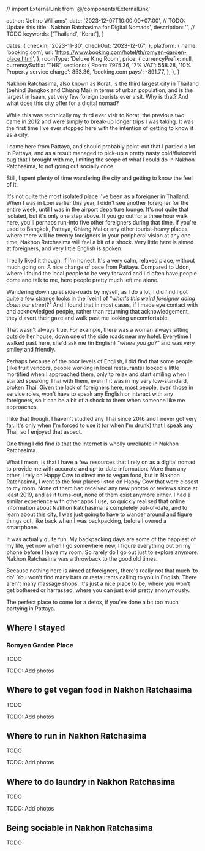 // import ExternalLink from '@/components/ExternalLink'

  author: 'Jethro Williams',
  date: '2023-12-07T10:00:00+07:00', // TODO: Update this
  title: 'Nakhon Ratchasima for Digital Nomads',
  description: '', // TODO
  keywords: ['Thailand', 'Korat'],
}

  dates: {
    checkIn: '2023-11-30',
    checkOut: '2023-12-07',
  },
  platform: {
    name: 'booking.com',
    url: 'https://www.booking.com/hotel/th/romyen-garden-place.html',
  },
  roomType: 'Deluxe King Room',
  price: {
    currencyPrefix: null,
    currencySuffix: 'THB',
    sections: {
      Room: 7975.36,
      '7% VAT': 558.28,
      '10% Property service charge': 853.36,
      'booking.com pays': -891.77,
    },
  },
}


Nakhon Ratchasima, also known as Korat, is the third largest city in Thailand (behind Bangkok and Chiang Mai) in terms of urban population, and is the largest in Isaan, yet very few foreign tourists ever visit. Why is that? And what does this city offer for a digital nomad?

While this was technically my third ever visit to Korat, the previous two came in 2012 and were simply to break-up longer trips I was taking. It was the first time I've ever stopped here with the intention of getting to know it as a city.

I came here from Pattaya, and should probably point-out that I partied a lot in Pattaya, and as a result managed to pick-up a pretty nasty cold/flu/covid bug that I brought with me, limiting the scope of what I could do in Nakhon Ratchasima, to not going out socially once.

Still, I spent plenty of time wandering the city and getting to know the feel of it.

It's not quite the most isolated place I've been as a foreigner in Thailand. When I was in Loei earlier this year, I didn't see another foreigner for the entire week, until I was in the airport departure lounge. It's not quite that isolated, but it's only one step above. If you go out for a three hour walk here, you'll perhaps run-into five other foreigners during that time. If you're used to Bangkok, Pattaya, Chiang Mai or any other tourist-heavy places, where there will be twenty foreigners in your peripheral vision at any one time, Nakhon Ratchasima will feel a bit of a shock. Very little here is aimed at foreigners, and very little English is spoken.

I really liked it though, if I'm honest. It's a very calm, relaxed place, without much going on. A nice change of pace from Pattaya. Compared to Udon, where I found the local people to be very forward and I'd often have people come and talk to me, here people pretty much left me alone.

Wandering down quiet side-roads by myself, as I do a lot, I did find I got quite a few strange looks in the [vein] of _"what's this weird foreigner doing down our street?"_ And I found that in most cases, if I made eye contact with and acknowledged people, rather than returning that acknowledgement, they'd avert their gaze and walk past me looking uncomfortable.

That wasn't always true. For example, there was a woman always sitting outside her house, down one of the side roads near my hotel. Everytime I walked past here, she'd ask me (in English) _"where you go?"_ and was very smiley and friendly.

Perhaps because of the poor levels of English, I did find that some people (like fruit vendors, people working in local restaurants) looked a little mortified when I approached them, only to relax and start smiling when I started speaking Thai with them, even if it was in my very low-standard, broken Thai. Given the lack of foreigners here, most people, even those in service roles, won't have to speak any English or interact with any foreigners, so it can be a bit of a shock to them when someone like me approaches.

I like that though. I haven't studied any Thai since 2016 and I never got very far. It's only when I'm forced to use it (or when I'm drunk) that I speak any Thai, so I enjoyed that aspect.

One thing I did find is that the Internet is wholly unreliable in Nakhon Ratchasima.

What I mean, is that I have a few resources that I rely on as a digital nomad to provide me with accurate and up-to-date information. More than any other, I rely on Happy Cow to direct me to vegan food, but in Nakhon Ratchasima, I went to the four places listed on Happy Cow that were closest to my room. None of them had received any new photos or reviews since at least 2019, and as it turns-out, none of them exist anymore either. I had a similar experience with other apps I use, so quickly realised that online information about Nakhon Ratchasima is completely out-of-date, and to learn about this city, I was just going to have to wander around and figure things out, like back when I was backpacking, before I owned a smartphone.

It was actually quite fun. My backpacking days are some of the happiest of my life, yet now when I go somewhere new, I figure everything out on my phone before I leave my room. So rarely do I go out just to explore anymore. Nakhon Ratchasima was a throwback to the good old times.

Because nothing here is aimed at foreigners, there's really not that much 'to do'. You won't find many bars or restaurants calling to you in English. There aren't many massage shops. It's just a nice place to be, where you won't get bothered or harrassed, where you can just exist pretty anonymously.

The perfect place to come for a detox, if you've done a bit too much partying in Pattaya.

## Where I stayed

### Romyen Garden Place

<MapLink name='168/9 Jomsurangyard Rd' url='https://maps.app.goo.gl/JzvgdeGea5YuqzuM7' />

<AccommodationTable details={romyenGardenPlaceDetails} />

TODO

TODO: Add photos

## Where to get vegan food in Nakhon Ratchasima

TODO

TODO: Add photos

## Where to run in Nakhon Ratchasima

TODO

TODO: Add photos

## Where to do laundry in Nakhon Ratchasima

TODO

TODO: Add photos

## Being sociable in Nakhon Ratchasima

TODO
